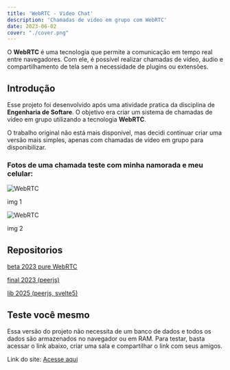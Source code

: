 ```yaml
---
title: 'WebRTC - Video Chat'
description: 'Chamadas de video em grupo com WebRTC'
date: 2023-06-02
cover: "./cover.png"
---
```


O **WebRTC** é uma tecnologia que permite a comunicação em tempo real entre navegadores. Com ele, é possível realizar chamadas de vídeo, áudio e compartilhamento de tela sem a necessidade de plugins ou extensões.

## Introdução

Esse projeto foi desenvolvido após uma atividade pratica da disciplina de **Engenharia de Softare**. O objetivo era criar um sistema de chamadas de vídeo em grupo utilizando a tecnologia **WebRTC**.

O trabalho original não está mais disponível, mas decidi continuar criar uma versão mais simples, apenas com chamadas de vídeo em grupo para disponibilizar.

### Fotos de uma chamada teste com minha namorada e meu celular:

![WebRTC](./image.png)

img 1

![WebRTC](./image1.png)

img 2


## Repositorios


[beta 2023 pure WebRTC](https://github.com/andre-brandao/svelte-rtc)

[final 2023 (peerjs)](https://github.com/andre-brandao/peerjs-svelte)

[lib 2025 (peerjs, svelte5)](https://github.com/andre-brandao/peer-svelte)


## Teste você mesmo 

Essa versão do projeto não necessita de um banco de dados e todos os dados são armazenados no navegador ou em RAM. Para testar, basta acessar o link abaixo, criar uma sala e compartilhar o link com seus amigos.

Link do site: [Acesse aqui](https://meet.andrebrandao.dev/)